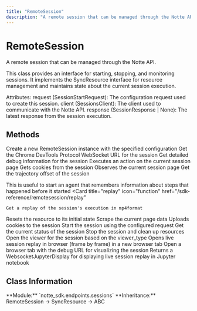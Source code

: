 ```yaml
---
title: "RemoteSession"
description: "A remote session that can be managed through the Notte API"
---
```


# RemoteSession

A remote session that can be managed through the Notte API.

This class provides an interface for starting, stopping, and monitoring sessions.
It implements the SyncResource interface for resource management and maintains
state about the current session execution.

Attributes:
    request (SessionStartRequest): The configuration request used to create this session.
    client (SessionsClient): The client used to communicate with the Notte API.
    response (SessionResponse | None): The latest response from the session execution.

## Methods

<CardGroup cols={2}>
  <Card
    title="__init__"
    icon="function"
    href="/sdk-reference/remotesession/__init__"
  >
    Create a new RemoteSession instance with the specified configuration
  </Card>
  <Card
    title="cdp_url"
    icon="function"
    href="/sdk-reference/remotesession/cdp_url"
  >
    Get the Chrome DevTools Protocol WebSocket URL for the session
  </Card>
  <Card
    title="debug_info"
    icon="function"
    href="/sdk-reference/remotesession/debug_info"
  >
    Get detailed debug information for the session
  </Card>
  <Card
    title="execute"
    icon="function"
    href="/sdk-reference/remotesession/execute"
  >
    Executes an action on the current session page
  </Card>
  <Card
    title="get_cookies"
    icon="function"
    href="/sdk-reference/remotesession/get_cookies"
  >
    Gets cookies from the session
  </Card>
  <Card
    title="observe"
    icon="function"
    href="/sdk-reference/remotesession/observe"
  >
    Observes the current session page
  </Card>
  <Card
    title="offset"
    icon="function"
    href="/sdk-reference/remotesession/offset"
  >
    Get the trajectory offset of the session

This is useful to start an agent that remembers information about steps
that happened before it started
  </Card>
  <Card
    title="replay"
    icon="function"
    href="/sdk-reference/remotesession/replay"
  >
    Get a replay of the session's execution in mp4format
  </Card>
  <Card
    title="reset"
    icon="function"
    href="/sdk-reference/remotesession/reset"
  >
    Resets the resource to its initial state
  </Card>
  <Card
    title="scrape"
    icon="function"
    href="/sdk-reference/remotesession/scrape"
  >
    Scrape the current page data
  </Card>
  <Card
    title="set_cookies"
    icon="function"
    href="/sdk-reference/remotesession/set_cookies"
  >
    Uploads cookies to the session
  </Card>
  <Card
    title="start"
    icon="function"
    href="/sdk-reference/remotesession/start"
  >
    Start the session using the configured request
  </Card>
  <Card
    title="status"
    icon="function"
    href="/sdk-reference/remotesession/status"
  >
    Get the current status of the session
  </Card>
  <Card
    title="stop"
    icon="function"
    href="/sdk-reference/remotesession/stop"
  >
    Stop the session and clean up resources
  </Card>
  <Card
    title="viewer"
    icon="function"
    href="/sdk-reference/remotesession/viewer"
  >
    Open the viewer for the session based on the viewer_type
  </Card>
  <Card
    title="viewer_browser"
    icon="function"
    href="/sdk-reference/remotesession/viewer_browser"
  >
    Opens live session replay in browser (frame by frame) in a new browser tab
  </Card>
  <Card
    title="viewer_cdp"
    icon="function"
    href="/sdk-reference/remotesession/viewer_cdp"
  >
    Open a browser tab with the debug URL for visualizing the session
  </Card>
  <Card
    title="viewer_notebook"
    icon="function"
    href="/sdk-reference/remotesession/viewer_notebook"
  >
    Returns a WebsocketJupyterDisplay for displaying live session replay in Jupyter notebook
  </Card>
</CardGroup>

## Class Information

<Info>
**Module:** `notte_sdk.endpoints.sessions`
**Inheritance:** RemoteSession → SyncResource → ABC
</Info>
